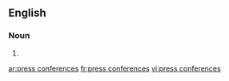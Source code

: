 ==English==

===Noun===
{{head|en|plural|head=[[press]] [[conference]]s}}

# {{plural of|press conference|lang=en|nocat=1}}

[[ar:press conferences]]
[[fr:press conferences]]
[[vi:press conferences]]